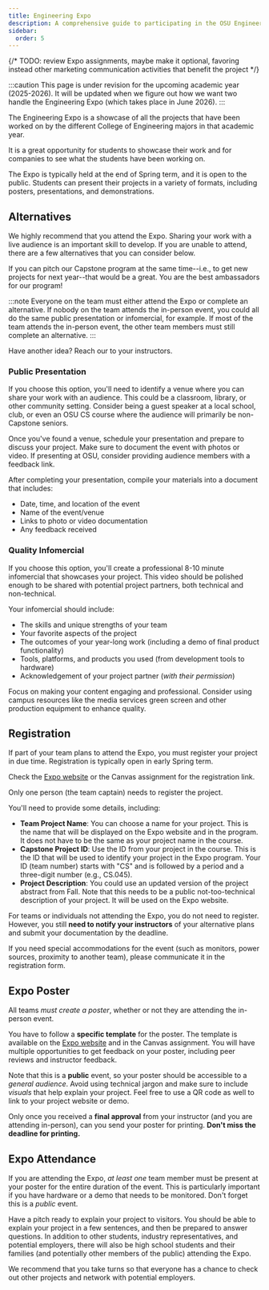 ```yaml
---
title: Engineering Expo
description: A comprehensive guide to participating in the OSU Engineering Expo, including registration, poster creation, presentation options, and alternative participation methods for CS capstone students.
sidebar:
  order: 5
---
```


{/* TODO: review Expo assignments, maybe make it optional, favoring instead other marketing communication activities that benefit the project */}

:::caution
This page is under revision for the upcoming academic year (2025-2026). It will be updated when we figure out how we want two handle the Engineering Expo (which takes place in June 2026).
:::


The Engineering Expo is a showcase of all the projects that have been worked on by the different College of Engineering majors in that academic year. 

It is a great opportunity for students to showcase their work and for companies to see what the students have been working on. 

The Expo is typically held at the end of Spring term, and it is open to the public. Students can present their projects in a variety of formats, including posters, presentations, and demonstrations. 

<LinkCard title="Faculty and Student Capstone Information" href="https://engineering.oregonstate.edu/events/expo/capstone" target="_blank" description="Instructions, schedule, guidelines for the Engineering Expo." />

## Alternatives

We highly recommend that you attend the Expo. Sharing your work with a live audience is an important skill to develop. If you are unable to attend, there are a few alternatives that you can consider below. 

If you can pitch our Capstone program at the same time--i.e., to get new projects for next year--that would be a great. You are the best ambassadors for our program!

:::note
Everyone on the team must either attend the Expo or complete an alternative. If nobody on the team attends the in-person event, you could all do the same public presentation or infomercial, for example. If most of the team attends the in-person event, the other team members must still complete an alternative.
:::

Have another idea? Reach our to your instructors.

### Public Presentation

If you choose this option, you'll need to identify a venue where you can share your work with an audience. This could be a classroom, library, or other community setting. Consider being a guest speaker at a local school, club, or even an OSU CS course where the audience will primarily be non-Capstone seniors.

Once you've found a venue, schedule your presentation and prepare to discuss your project. Make sure to document the event with photos or video. If presenting at OSU, consider providing audience members with a feedback link.

After completing your presentation, compile your materials into a document that includes:
- Date, time, and location of the event
- Name of the event/venue
- Links to photo or video documentation
- Any feedback received

### Quality Infomercial

If you choose this option, you'll create a professional 8-10 minute infomercial that showcases your project. This video should be polished enough to be shared with potential project partners, both technical and non-technical.

Your infomercial should include:
- The skills and unique strengths of your team
- Your favorite aspects of the project
- The outcomes of your year-long work (including a demo of final product functionality)
- Tools, platforms, and products you used (from development tools to hardware)
- Acknowledgement of your project partner (*with their permission*)

Focus on making your content engaging and professional. Consider using campus resources like the media services green screen and other production equipment to enhance quality.

## Registration

If part of your team plans to attend the Expo, you must register your project in due time. Registration is typically open in early Spring term.

Check the [Expo website](https://engineering.oregonstate.edu/events/expo/capstone) or the Canvas assignment for the registration link.

Only one person (the team captain) needs to register the project.

You'll need to provide some details, including:

- **Team Project Name**: You can choose a name for your project. This is the name that will be displayed on the Expo website and in the program. It does not have to be the same as your project name in the course.
- **Capstone Project ID**: Use the ID from your project in the course. This is the ID that will be used to identify your project in the Expo program. Your ID (team number) starts with "CS" and is followed by a period and a three-digit number (e.g., CS.045). 
- **Project Description**: You could use an updated version of the project abstract from Fall. Note that this needs to be a public not-too-technical description of your project. It will be used on the Expo website. 

For teams or individuals not attending the Expo, you do not need to register. However, you still **need to notify your instructors** of your alternative plans and submit your documentation by the deadline.

If you need special accommodations for the event (such as monitors, power sources, proximity to another team), please communicate it in the registration form.

## Expo Poster

All teams *must create a poster*, whether or not they are attending the in-person event. 

You have to follow a **specific template** for the poster. The template is available on the [Expo website](https://engineering.oregonstate.edu/events/expo/capstone) and in the Canvas assignment. You will have multiple opportunities to get feedback on your poster, including peer reviews and instructor feedback.

Note that this is a **public** event, so your poster should be accessible to a *general audience*. Avoid using technical jargon and make sure to include *visuals* that help explain your project. Feel free to use a QR code as well to link to your project website or demo.

Only once you received a **final approval** from your instructor (and you are attending in-person), can you send your poster for printing. **Don't miss the deadline for printing.**

## Expo Attendance

If you are attending the Expo, *at least one* team member must be present at your poster for the entire duration of the event. This is particularly important if you have hardware or a demo that needs to be monitored. Don't forget this is a *public* event.

Have a pitch ready to explain your project to visitors. You should be able to explain your project in a few sentences, and then be prepared to answer questions. In addition to other students, industry representatives, and potential employers, there will also be high school students and their families (and potentially other members of the public) attending the Expo.

We recommend that you take turns so that everyone has a chance to check out other projects and network with potential employers.

